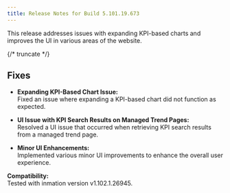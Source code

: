 ```yaml
---
title: Release Notes for Build 5.101.19.673
---
```


This release addresses issues with expanding KPI-based charts and improves the UI in various areas of the website.

{/* truncate */}

## Fixes

- **Expanding KPI-Based Chart Issue:**  
  Fixed an issue where expanding a KPI-based chart did not function as expected.

- **UI Issue with KPI Search Results on Managed Trend Pages:**  
  Resolved a UI issue that occurred when retrieving KPI search results from a managed trend page.

- **Minor UI Enhancements:**  
  Implemented various minor UI improvements to enhance the overall user experience.

**Compatibility:**  
Tested with inmation version v1.102.1.26945.
